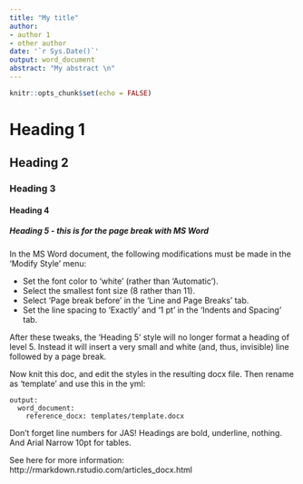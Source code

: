 ```yaml
---
title: "My title"
author:
- author 1
- other author
date: '`r Sys.Date()`'
output: word_document
abstract: "My abstract \n"
---
```


```r
knitr::opts_chunk$set(echo = FALSE)
```

# Heading 1

## Heading 2

### Heading 3

#### Heading 4

##### Heading 5 - this is for the page break with MS Word

In the MS Word document, the following modifications must be made in the 'Modify Style' menu:

+ Set the font color to ‘white’ (rather than ‘Automatic’).
+ Select the smallest font size (8 rather than 11).
+ Select ‘Page break before’ in the ‘Line and Page Breaks’ tab.
+ Set the line spacing to ‘Exactly’ and ‘1 pt’ in the ‘Indents and Spacing’ tab.

After these tweaks, the ‘Heading 5’ style will no longer format a heading of level 5. Instead it will insert a very small and white (and, thus, invisible) line followed by a page break.

Now knit this doc, and edit the styles in the resulting docx file. Then rename as 'template' and use this in the yml:

```
output:
  word_document:
    reference_docx: templates/template.docx
```

Don't forget line numbers for JAS! Headings are bold, underline, nothing. And Arial Narrow 10pt for tables.

See here for more information: http://rmarkdown.rstudio.com/articles_docx.html
